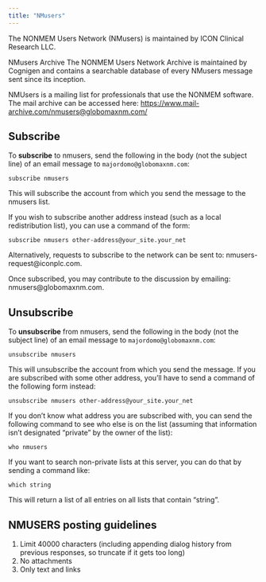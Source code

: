 ```yaml
---
title: "NMusers"
---
```


:::{.callout-caution title="Under construction"}
:::


The NONMEM Users Network (NMusers) is maintained by ICON Clinical Research LLC.

NMusers Archive
The NONMEM Users Network Archive is maintained by Cognigen and contains a searchable database of every NMusers message sent since its inception.

NMUsers is a mailing list for professionals that use the NONMEM software.
The mail archive can be accessed here: [https://www.mail-archive.com/nmusers@globomaxnm.com/](https://www.mail-archive.com/nmusers@globomaxnm.com/)

## Subscribe

To **subscribe** to nmusers, send the following in the body (not the subject line) of an email message to `majordomo@globomaxnm.com`:

```
subscribe nmusers
```

This will subscribe the account from which you send the message to the nmusers list.

If you wish to subscribe another address instead (such as a local redistribution list), you can use a command of the form:

```
subscribe nmusers other-address@your_site.your_net
```

Alternatively, requests to subscribe to the network can be sent to: nmusers-request@iconplc.com.

Once subscribed, you may contribute to the discussion by emailing: nmusers@globomaxnm.com.

## Unsubscribe

To **unsubscribe** from nmusers, send the following in the body (not the subject line) of an email message to `majordomo@globomaxnm.com`:

```
unsubscribe nmusers
```

This will unsubscribe the account from which you send the message.
If you are subscribed with some other address, you'll have to send a command of the following form instead:

```
unsubscribe nmusers other-address@your_site.your_net
```

If you don't know what address you are subscribed with, you can send the following command to see who else is on the list (assuming that information isn't designated "private" by the owner of the list):

```
who nmusers
```

If you want to search non-private lists at this server, you can do that by sending a command like:

```
which string
```

This will return a list of all entries on all lists that contain "string".

## NMUSERS posting guidelines

1. Limit 40000 characters (including appending dialog history from previous responses, so truncate if it gets too long)
2. No attachments
3. Only text and links

[](https://www.mail-archive.com/nmusers@globomaxnm.com/msg07406.html)